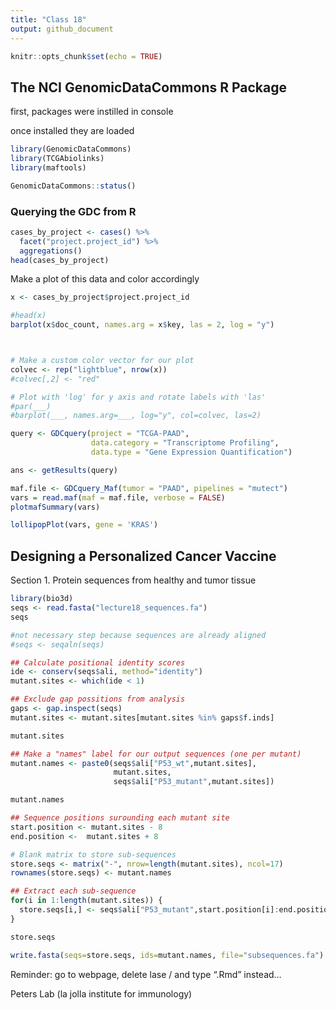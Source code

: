 ```yaml
---
title: "Class 18"
output: github_document
---
```


```r
knitr::opts_chunk$set(echo = TRUE)
```

## The NCI GenomicDataCommons R Package

first, packages were instilled in console

once installed they are loaded
```r
library(GenomicDataCommons)
library(TCGAbiolinks)
library(maftools)
```

```r
GenomicDataCommons::status()

```

### Querying the GDC from R

```r
cases_by_project <- cases() %>%
  facet("project.project_id") %>%
  aggregations()
head(cases_by_project)
```


Make a plot of this data and color accordingly
```r
x <- cases_by_project$project.project_id

#head(x)
barplot(x$doc_count, names.arg = x$key, las = 2, log = "y")



# Make a custom color vector for our plot
colvec <- rep("lightblue", nrow(x))
#colvec[,2] <- "red"

# Plot with 'log' for y axis and rotate labels with 'las'
#par(___)  
#barplot(___, names.arg=___, log="y", col=colvec, las=2)
```

```r
query <- GDCquery(project = "TCGA-PAAD",
                  data.category = "Transcriptome Profiling",
                  data.type = "Gene Expression Quantification")

ans <- getResults(query)
```

```r
maf.file <- GDCquery_Maf(tumor = "PAAD", pipelines = "mutect")
vars = read.maf(maf = maf.file, verbose = FALSE)
plotmafSummary(vars)
```

```r
lollipopPlot(vars, gene = 'KRAS')
```

## Designing a Personalized Cancer Vaccine

Section 1. Protein sequences from healthy and tumor tissue

```r
library(bio3d)
seqs <- read.fasta("lecture18_sequences.fa")
seqs
```

```r
#not necessary step because sequences are already aligned
#seqs <- seqaln(seqs)
```

```r
## Calculate positional identity scores
ide <- conserv(seqs$ali, method="identity")
mutant.sites <- which(ide < 1) 

## Exclude gap possitions from analysis
gaps <- gap.inspect(seqs)
mutant.sites <- mutant.sites[mutant.sites %in% gaps$f.inds]

mutant.sites
```

```r
## Make a "names" label for our output sequences (one per mutant)
mutant.names <- paste0(seqs$ali["P53_wt",mutant.sites],
                       mutant.sites,
                       seqs$ali["P53_mutant",mutant.sites])

mutant.names
```

```r
## Sequence positions surounding each mutant site
start.position <- mutant.sites - 8
end.position <-  mutant.sites + 8

# Blank matrix to store sub-sequences
store.seqs <- matrix("-", nrow=length(mutant.sites), ncol=17)
rownames(store.seqs) <- mutant.names

## Extract each sub-sequence
for(i in 1:length(mutant.sites)) {
  store.seqs[i,] <- seqs$ali["P53_mutant",start.position[i]:end.position[i]]
}

store.seqs
```

```r
write.fasta(seqs=store.seqs, ids=mutant.names, file="subsequences.fa")
```

Reminder: go to webpage, delete lase / and type ".Rmd" instead...

Peters Lab (la jolla institute for immunology)
